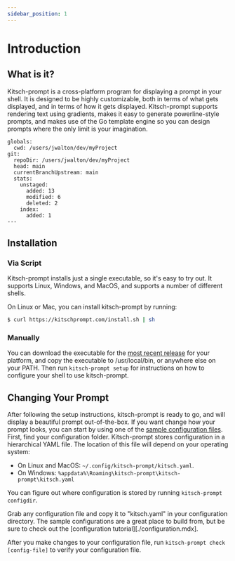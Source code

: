 ```yaml
---
sidebar_position: 1
---
```


# Introduction


## What is it?

Kitsch-prompt is a cross-platform program for displaying a prompt in your shell. It is designed to be highly customizable, both in terms of what gets displayed, and in terms of how it gets displayed. Kitsch-prompt supports rendering text using gradients, makes it easy to generate powerline-style prompts, and makes use of the Go template engine so you can design prompts where the only limit is your imagination.

```kitsch
globals:
  cwd: /users/jwalton/dev/myProject
git:
  repoDir: /users/jwalton/dev/myProject
  head: main
  currentBranchUpstream: main
  stats:
    unstaged:
      added: 13
      modified: 6
      deleted: 2
    index:
      added: 1
---
```

## Installation

### Via Script

Kitsch-prompt installs just a single executable, so it's easy to try out. It supports Linux, Windows, and MacOS, and supports a number of different shells.

On Linux or Mac, you can install kitsch-prompt by running:

```sh
$ curl https://kitschprompt.com/install.sh | sh
```

### Manually

You can download the executable for the [most recent release](https://github.com/jwalton/kitsch-prompt/releases) for your platform, and copy the executable to /usr/local/bin, or anywhere else on your PATH.  Then run `kitsch-prompt setup` for instructions on how to configure your shell to use kitsch-prompt.

## Changing Your Prompt

After following the setup instructions, kitsch-prompt is ready to go, and will display a beautiful prompt out-of-the-box. If you want change how your prompt looks, you can start by using one of the [sample configuration files](https://github.com/jwalton/kitsch-prompt/tree/master/sampleconfig). First, find your configuration folder. Kitsch-prompt stores configuration in a hierarchical YAML file. The location of this file will depend on your operating system:

- On Linux and MacOS: `~/.config/kitsch-prompt/kitsch.yaml`.
- On Windows: `%appdata%\Roaming\kitsch-prompt\kitsch-prompt\kitsch.yaml`

You can figure out where configuration is stored by running `kitsch-prompt configdir`.

Grab any configuration file and copy it to "kitsch.yaml" in your configuration directory. The sample configurations are a great place to build from, but be sure to check out the [configuration tutorial][./configuration.mdx].

After you make changes to your configuration file, run `kitsch-prompt check [config-file]` to verify your configuration file.

